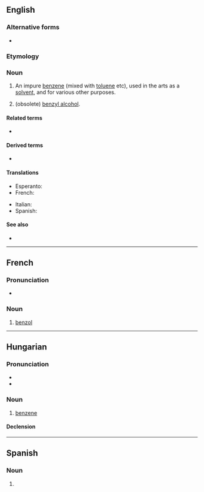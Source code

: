 {{also|Benzol}}
==English==

===Alternative forms===
* {{l|en|benzole}}

===Etymology===
{{confix|benzo|ol|gloss2=oil|lang=en}}

===Noun===
{{en-noun}}

# {{lb|en|organic chemistry}} An impure [[benzene]] (mixed with [[toluene]] etc), used in the arts as a [[solvent]], and for various other purposes.
# {{lb|en|organic chemistry}} (obsolete)  [[benzyl alcohol]].

====Related terms====
* {{l|en|benzene}}

====Derived terms====
* {{l|en|monochlorobenzol}}

====Translations====
{{trans-top|an impure benzene}}
* Esperanto: {{t|eo|benzolo}}
* French: {{t+|fr|benzol|m}}
{{trans-mid}}
* Italian: {{t|it|benzolo|m}}
* Spanish: {{t|es|benzol|m}}
{{trans-bottom}}

====See also====
* {{projectlink|wikipedia}}

----

==French==

===Pronunciation===
* {{fr-IPA|binzol}}

===Noun===
{{fr-noun|m}}

# [[#English|benzol]]

----

==Hungarian==

===Pronunciation===
* {{hu-IPA}}
* {{hyphenation|ben|zol|lang=hu}}

===Noun===
{{hu-noun|ok}}

# {{lb|hu|organic compound}} [[benzene]]

====Declension====
{{hu-infl-nom|benzolo|o|-}}{{hu-pos-otok|benzol|j|jai}}

----

==Spanish==

===Noun===
{{es-noun|m|-}}

# {{l|en|benzol}}